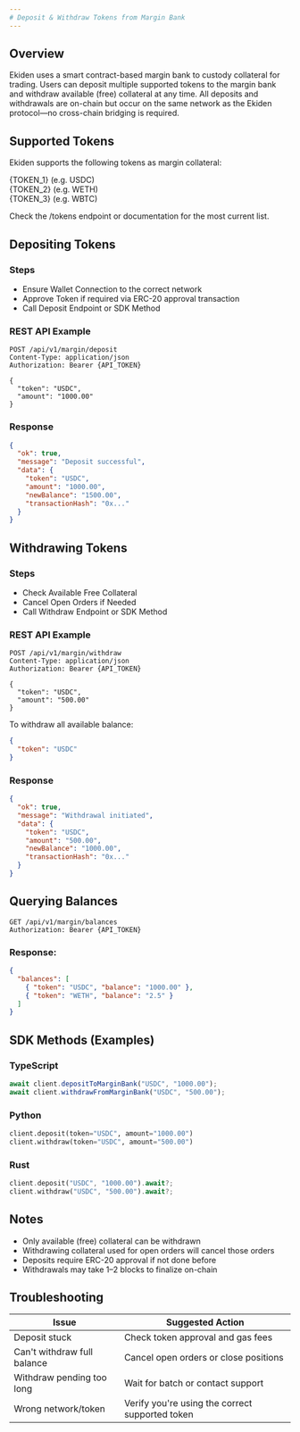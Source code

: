 ```yaml
---
# Deposit & Withdraw Tokens from Margin Bank
---
```


## Overview

Ekiden uses a smart contract-based margin bank to custody collateral for trading. Users can deposit multiple supported tokens to the margin bank and withdraw available (free) collateral at any time. All deposits and withdrawals are on-chain but occur on the same network as the Ekiden protocol—no cross-chain bridging is required.

## Supported Tokens

Ekiden supports the following tokens as margin collateral:

{TOKEN_1} (e.g. USDC)  
{TOKEN_2} (e.g. WETH)  
{TOKEN_3} (e.g. WBTC)  

Check the /tokens endpoint or documentation for the most current list.

## Depositing Tokens

### Steps

- Ensure Wallet Connection to the correct network  
- Approve Token if required via ERC-20 approval transaction  
- Call Deposit Endpoint or SDK Method  

### REST API Example

```http
POST /api/v1/margin/deposit
Content-Type: application/json
Authorization: Bearer {API_TOKEN}

{
  "token": "USDC",
  "amount": "1000.00"
}
```

### Response

```json
{
  "ok": true,
  "message": "Deposit successful",
  "data": {
    "token": "USDC",
    "amount": "1000.00",
    "newBalance": "1500.00",
    "transactionHash": "0x..."
  }
}
```

## Withdrawing Tokens

### Steps

- Check Available Free Collateral  
- Cancel Open Orders if Needed  
- Call Withdraw Endpoint or SDK Method  

### REST API Example

```http
POST /api/v1/margin/withdraw
Content-Type: application/json
Authorization: Bearer {API_TOKEN}

{
  "token": "USDC",
  "amount": "500.00"
}
```

To withdraw all available balance:

```json
{
  "token": "USDC"
}
```

### Response

```json
{
  "ok": true,
  "message": "Withdrawal initiated",
  "data": {
    "token": "USDC",
    "amount": "500.00",
    "newBalance": "1000.00",
    "transactionHash": "0x..."
  }
}
```

## Querying Balances

```http
GET /api/v1/margin/balances
Authorization: Bearer {API_TOKEN}
```

### Response:

```json
{
  "balances": [
    { "token": "USDC", "balance": "1000.00" },
    { "token": "WETH", "balance": "2.5" }
  ]
}
```

## SDK Methods (Examples)

### TypeScript

```ts
await client.depositToMarginBank("USDC", "1000.00");
await client.withdrawFromMarginBank("USDC", "500.00");
```

### Python

```python
client.deposit(token="USDC", amount="1000.00")
client.withdraw(token="USDC", amount="500.00")
```

### Rust

```rust
client.deposit("USDC", "1000.00").await?;
client.withdraw("USDC", "500.00").await?;
```

## Notes

- Only available (free) collateral can be withdrawn  
- Withdrawing collateral used for open orders will cancel those orders  
- Deposits require ERC-20 approval if not done before  
- Withdrawals may take 1–2 blocks to finalize on-chain  

## Troubleshooting

| Issue                      | Suggested Action                             |
|---------------------------|----------------------------------------------|
| Deposit stuck             | Check token approval and gas fees            |
| Can't withdraw full balance | Cancel open orders or close positions      |
| Withdraw pending too long | Wait for batch or contact support            |
| Wrong network/token       | Verify you're using the correct supported token |
